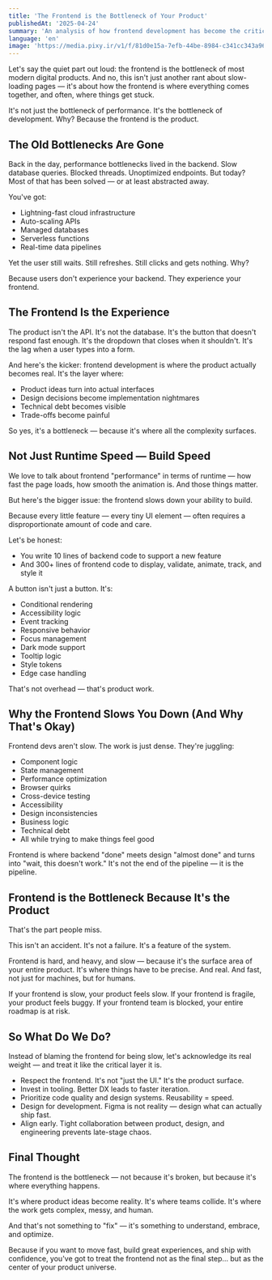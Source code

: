 ```yaml
---
title: 'The Frontend is the Bottleneck of Your Product'
publishedAt: '2025-04-24'
summary: 'An analysis of how frontend development has become the critical bottleneck in modern product development, and why this is actually by design.'
language: 'en'
image: 'https://media.pixy.ir/v1/f/81d0e15a-7efb-44be-8984-c341cc343a96/image.png'
---
```


Let's say the quiet part out loud: the frontend is the bottleneck of most modern digital products. And no, this isn't just another rant about slow-loading pages — it's about how the frontend is where everything comes together, and often, where things get stuck.

It's not just the bottleneck of performance. It's the bottleneck of development. Why? Because the frontend is the product.

## The Old Bottlenecks Are Gone

Back in the day, performance bottlenecks lived in the backend. Slow database queries. Blocked threads. Unoptimized endpoints. But today? Most of that has been solved — or at least abstracted away.

You've got:

- Lightning-fast cloud infrastructure
- Auto-scaling APIs
- Managed databases
- Serverless functions
- Real-time data pipelines

Yet the user still waits. Still refreshes. Still clicks and gets nothing. Why?

Because users don't experience your backend. They experience your frontend.

## The Frontend Is the Experience

The product isn't the API. It's not the database. It's the button that doesn't respond fast enough. It's the dropdown that closes when it shouldn't. It's the lag when a user types into a form.

And here's the kicker: frontend development is where the product actually becomes real. It's the layer where:

- Product ideas turn into actual interfaces
- Design decisions become implementation nightmares
- Technical debt becomes visible
- Trade-offs become painful

So yes, it's a bottleneck — because it's where all the complexity surfaces.

## Not Just Runtime Speed — Build Speed

We love to talk about frontend "performance" in terms of runtime — how fast the page loads, how smooth the animation is. And those things matter.

But here's the bigger issue: the frontend slows down your ability to build.

Because every little feature — every tiny UI element — often requires a disproportionate amount of code and care.

Let's be honest:

- You write 10 lines of backend code to support a new feature
- And 300+ lines of frontend code to display, validate, animate, track, and style it

A button isn't just a button. It's:

- Conditional rendering
- Accessibility logic
- Event tracking
- Responsive behavior
- Focus management
- Dark mode support
- Tooltip logic
- Style tokens
- Edge case handling

That's not overhead — that's product work.

## Why the Frontend Slows You Down (And Why That's Okay)

Frontend devs aren't slow. The work is just dense. They're juggling:

- Component logic
- State management
- Performance optimization
- Browser quirks
- Cross-device testing
- Accessibility
- Design inconsistencies
- Business logic
- Technical debt
- All while trying to make things feel good

Frontend is where backend "done" meets design "almost done" and turns into "wait, this doesn't work." It's not the end of the pipeline — it is the pipeline.

## Frontend is the Bottleneck Because It's the Product

That's the part people miss.

This isn't an accident. It's not a failure. It's a feature of the system.

Frontend is hard, and heavy, and slow — because it's the surface area of your entire product. It's where things have to be precise. And real. And fast, not just for machines, but for humans.

If your frontend is slow, your product feels slow.
If your frontend is fragile, your product feels buggy.
If your frontend team is blocked, your entire roadmap is at risk.

## So What Do We Do?

Instead of blaming the frontend for being slow, let's acknowledge its real weight — and treat it like the critical layer it is.

- Respect the frontend. It's not "just the UI." It's the product surface.
- Invest in tooling. Better DX leads to faster iteration.
- Prioritize code quality and design systems. Reusability = speed.
- Design for development. Figma is not reality — design what can actually ship fast.
- Align early. Tight collaboration between product, design, and engineering prevents late-stage chaos.

## Final Thought

The frontend is the bottleneck — not because it's broken, but because it's where everything happens.

It's where product ideas become reality. It's where teams collide. It's where the work gets complex, messy, and human.

And that's not something to "fix" — it's something to understand, embrace, and optimize.

Because if you want to move fast, build great experiences, and ship with confidence, you've got to treat the frontend not as the final step… but as the center of your product universe.
